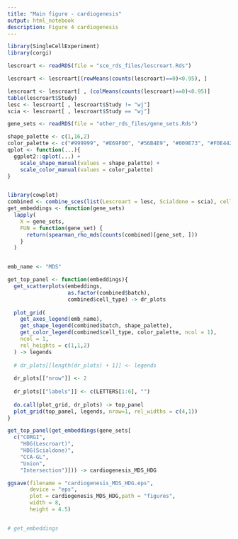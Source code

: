 ```yaml
---
title: "Main figure - cardiogenesis"
output: html_notebook
description: Figure 4 cardiogenesis
---
```


```r
library(SingleCellExperiment)
library(corgi)

lescroart <- readRDS(file = "sce_rds_files/lescroart.Rds")

lescroart <- lescroart[(rowMeans(counts(lescroart)==0)<0.95), ] 

lescroart <- lescroart[ , (colMeans(counts(lescroart)==0)<0.95)]
table(lescroart$Study)
lesc <- lescroart[ , lescroart$Study != "wj"]
scia <- lescroart[ , lescroart$Study == "wj"]

gene_sets <- readRDS(file = "other_rds_files/gene_sets.Rds")

```







```r
shape_palette <- c(1,16,2)
color_palette <- c("#999999", "#E69F00", "#56B4E9", "#009E73", "#F0E442", "#0072B2", "#D55E00", "#000000")
qplot <- function(...){
  ggplot2::qplot(...) +
    scale_shape_manual(values = shape_palette) +
    scale_color_manual(values = color_palette)
}


library(cowplot)
combined <- combine_sces(list(Lescroart = lesc, Scialdone = scia), cell_type_use = "Stage", levels = c("E6.5","E6.75", "E7.25", "E7.5"))
get_embeddings <- function(gene_sets)
  lapply(
    X = gene_sets,
    FUN = function(gene_set) {
      return(spearman_rho_mds(counts(combined)[gene_set, ]))
    }
  )


emb_name <- "MDS"

get_top_panel <- function(embeddings){
  get_scatterplots(embeddings,
                   as.factor(combined$batch),
                   combined$cell_type) -> dr_plots
  
  plot_grid(
    get_axes_legend(emb_name),
    get_shape_legend(combined$batch, shape_palette),
    get_color_legend(combined$cell_type, color_palette, ncol = 1),
    ncol = 1,
    rel_heights = c(1,1,2)
  ) -> legends
  
  # dr_plots[[length(dr_plots) + 1]] <- legends
  
  dr_plots[["nrow"]] <- 2
  
  dr_plots[["labels"]] <- c(LETTERS[1:6], "")
  
  do.call(plot_grid, dr_plots) -> top_panel
  plot_grid(top_panel, legends, nrow=1, rel_widths = c(4,1))
}

get_top_panel(get_embeddings(gene_sets[
  c("CORGI",
    "HDG(Lescroart)",
    "HDG(Scialdone)",
    "CCA-GL",
    "Union",
    "Intersection")])) -> cardiogenesis_MDS_HDG

ggsave(filename = "cardiogenesis_MDS_HDG.eps",
       device = "eps", 
       plot = cardiogenesis_MDS_HDG,path = "figures", 
       width = 8,
       height = 4.5)


# get_embeddings

```